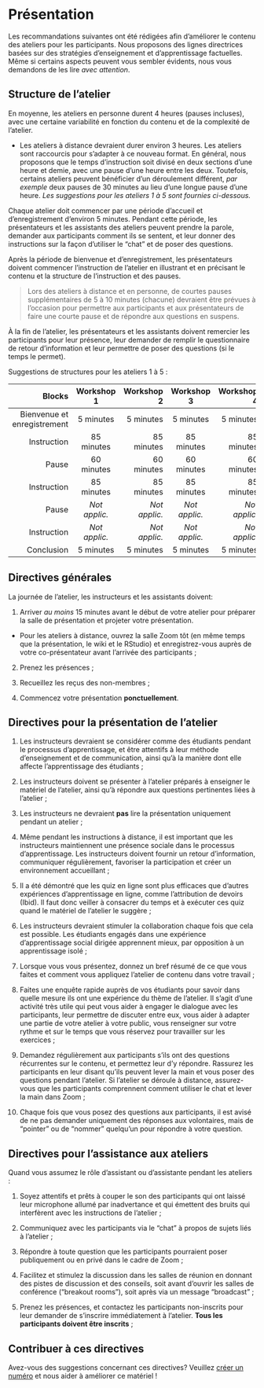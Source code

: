 # Présentation {#presenter-fr}

Les recommandations suivantes ont été rédigées afin d'améliorer le contenu des ateliers pour les participants. Nous proposons des lignes directrices basées sur des stratégies d'enseignement et d'apprentissage factuelles. Même si certains aspects peuvent vous sembler évidents, nous vous demandons de les lire *avec attention*.

## Structure de l'atelier

En moyenne, les ateliers en personne durent 4 heures (pauses incluses), avec une certaine variabilité en fonction du contenu et de la complexité de l'atelier.

* Les ateliers à distance devraient durer environ 3 heures. Les ateliers sont raccourcis pour s'adapter à ce nouveau format. En général, nous proposons que le temps d'instruction soit divisé en deux sections d'une heure et demie, avec une pause d'une heure entre les deux. Toutefois, certains ateliers peuvent bénéficier d'un déroulement différent, *par exemple* deux pauses de 30 minutes au lieu d'une longue pause d'une heure. *Les suggestions pour les ateliers 1 à 5 sont fournies ci-dessous.*

Chaque atelier doit commencer par une période d'accueil et d'enregistrement d'environ 5 minutes. Pendant cette période, les présentateurs et les assistants des ateliers peuvent prendre la parole, demander aux participants comment ils se sentent, et leur donner des instructions sur la façon d'utiliser le "chat" et de poser des questions.

Après la période de bienvenue et d'enregistrement, les présentateurs doivent commencer l'instruction de l'atelier en illustrant et en précisant le contenu et la structure de l'instruction et des pauses.

> Lors des ateliers à distance et en personne, de courtes pauses supplémentaires de 5 à 10 minutes (chacune) devraient être prévues à l'occasion pour permettre aux participants et aux présentateurs de faire une courte pause et de répondre aux questions en suspens.

À la fin de l'atelier, les présentateurs et les assistants doivent remercier les participants pour leur présence, leur demander de remplir le questionnaire de retour d'information et leur permettre de poser des questions (si le temps le permet).

Suggestions de structures pour les ateliers 1 à 5 :

|     Blocks    |  Workshop 1    | Workshop 2 |  Workshop 3 | Workshop 4 | Workshop 5 |
| -------------:|:-------------:| ----------:|:-------------:| ----------:| ----------:|
| Bienvenue et enregistrement | 5 minutes   |    5 minutes       | 5 minutes  | 5 minutes | 5 minutes |
| Instruction | 85 minutes   |    85 minutes       | 85 minutes       |    85 minutes      | 55 minutes  |
| Pause  | 60 minutes      |    60 minutes      |60 minutes      |    60 minutes      | 30 minutes |
| Instruction | 85 minutes   |    85 minutes       | 85 minutes       |    85 minutes      | 85 minutes  |
| Pause  | *Not applic.* |    *Not applic.*      | *Not applic.*  |    *Not applic.*  | 30 minutes |
| Instruction | *Not applic.*   |    *Not applic.*       | *Not applic.*  | *Not applic.* | 55 minutes  |
| Conclusion | 5 minutes   |    5 minutes       | 5 minutes  | 5 minutes | 5 minutes  |

## Directives générales

La journée de l'atelier, les instructeurs et les assistants doivent:

1. Arriver *au moins* 15 minutes avant le début de votre atelier pour préparer la salle de présentation et projeter votre présentation. 

* Pour les ateliers à distance, ouvrez la salle Zoom tôt (en même temps que la présentation, le wiki et le RStudio) et enregistrez-vous auprès de votre co-présentateur avant l'arrivée des participants ;

2. Prenez les présences ;

3. Recueillez les reçus des non-membres ;

4. Commencez votre présentation **ponctuellement**.

## Directives pour la présentation de l'atelier

1. Les instructeurs devraient se considérer comme des étudiants pendant le processus d'apprentissage, et être attentifs à leur méthode d'enseignement et de communication, ainsi qu'à la manière dont elle affecte l'apprentissage des étudiants ;

2. Les instructeurs doivent se présenter à l'atelier préparés à enseigner le matériel de l'atelier, ainsi qu'à répondre aux questions pertinentes liées à l'atelier ; 

3. Les instructeurs ne devraient **pas** lire la présentation uniquement pendant un atelier ;

4. Même pendant les instructions à distance, il est important que les instructeurs maintiennent une présence sociale dans le processus d'apprentissage. Les instructeurs doivent fournir un retour d'information, communiquer régulièrement, favoriser la participation et créer un environnement accueillant ;

5. Il a été démontré que les quiz en ligne sont plus efficaces que d'autres expériences d'apprentissage en ligne, comme l'attribution de devoirs (Ibid). Il faut donc veiller à consacrer du temps et à exécuter ces quiz quand le matériel de l'atelier le suggère ;

6. Les instructeurs devraient stimuler la collaboration chaque fois que cela est possible. Les étudiants engagés dans une expérience d'apprentissage social dirigée apprennent mieux, par opposition à un apprentissage isolé ;

7. Lorsque vous vous présentez, donnez un bref résumé de ce que vous faites et comment vous appliquez l'atelier de contenu dans votre travail ;

8. Faites une enquête rapide auprès de vos étudiants pour savoir dans quelle mesure ils ont une expérience du thème de l'atelier. Il s'agit d'une activité très utile qui peut vous aider à engager le dialogue avec les participants, leur permettre de discuter entre eux, vous aider à adapter une partie de votre atelier à votre public, vous renseigner sur votre rythme et sur le temps que vous réservez pour travailler sur les exercices ;

9. Demandez régulièrement aux participants s'ils ont des questions récurrentes sur le contenu, et permettez leur d'y répondre. Rassurez les participants en leur disant qu'ils peuvent lever la main et vous poser des questions pendant l'atelier. Si l'atelier se déroule à distance, assurez-vous que les participants comprennent comment utiliser le chat et lever la main dans Zoom ;

10. Chaque fois que vous posez des questions aux participants, il est avisé de ne pas demander uniquement des réponses aux volontaires, mais de "pointer" ou de "nommer" quelqu'un pour répondre à votre question.

## Directives pour l'assistance aux ateliers

Quand vous assumez le rôle d'assistant ou d'assistante pendant les ateliers :

1. Soyez attentifs et prêts à couper le son des participants qui ont laissé leur microphone allumé par inadvertance et qui émettent des bruits qui interfèrent avec les instructions de l'atelier ;

2. Communiquez avec les participants via le "chat" à propos de sujets liés à l'atelier ;

3. Répondre à toute question que les participants pourraient poser publiquement ou en privé dans le cadre de Zoom ;

4. Facilitez et stimulez la discussion dans les salles de réunion en donnant des pistes de discussion et des conseils, soit avant d'ouvrir les salles de conférence ("breakout rooms"), soit après via un message "broadcast" ;

5. Prenez les présences, et contactez les participants non-inscrits pour leur demander de s'inscrire immédiatement à l'atelier. **Tous les participants doivent être inscrits** ;

## Contribuer à ces directives

Avez-vous des suggestions concernant ces directives? Veuillez [créer un numéro](https://github.com/QCBSRworkshops/presenter-developer-protocol/issues) et nous aider à améliorer ce matériel !